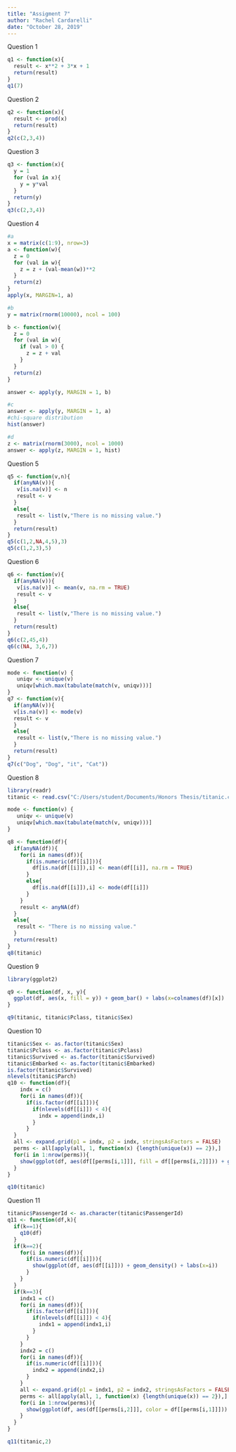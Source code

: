 ---
title: "Assigment 7"
author: "Rachel Cardarelli"
date: "October 28, 2019"
---

Question 1

```{r}
q1 <- function(x){
  result <- x**2 + 3*x + 1
  return(result)
}
q1(7)
```

Question 2

```{r}
q2 <- function(x){
  result <- prod(x)
  return(result)
}
q2(c(2,3,4))
```

Question 3

```{r}
q3 <- function(x){
  y = 1
  for (val in x){
    y = y*val
  }
  return(y) 
}
q3(c(2,3,4))
```

Question 4

```{r}
#a
x = matrix(c(1:9), nrow=3)
a <- function(w){
  z = 0
  for (val in w){
    z = z + (val-mean(w))**2
  }
  return(z)
}
apply(x, MARGIN=1, a)

#b
y = matrix(rnorm(10000), ncol = 100)

b <- function(w){
  z = 0
  for (val in w){
    if (val > 0) {
      z = z + val
    }
  }
  return(z)
}

answer <- apply(y, MARGIN = 1, b)

#c
answer <- apply(y, MARGIN = 1, a)
#chi-square distribution
hist(answer)

#d
z <- matrix(rnorm(3000), ncol = 1000)
answer <- apply(z, MARGIN = 1, hist)
```

Question 5

```{r}
q5 <- function(v,n){
  if(anyNA(v)){
   v[is.na(v)] <- n
   result <- v 
  }
  else{
   result <- list(v,"There is no missing value.")
  }
  return(result)
}
q5(c(1,2,NA,4,5),3)
q5(c(1,2,3),5)
```

Question 6

```{r}
q6 <- function(v){
  if(anyNA(v)){
   v[is.na(v)] <- mean(v, na.rm = TRUE)
   result <- v
  }
  else{
   result <- list(v,"There is no missing value.")
  }
  return(result)
}
q6(c(2,45,4))
q6(c(NA, 3,6,7))
```

Question 7

```{r}
mode <- function(v) {
   uniqv <- unique(v)
   uniqv[which.max(tabulate(match(v, uniqv)))]
}
q7 <- function(v){
  if(anyNA(v)){
  v[is.na(v)] <- mode(v)
  result <- v
  }
  else{
   result <- list(v,"There is no missing value.")
  }
  return(result)
}
q7(c("Dog", "Dog", "it", "Cat"))
```

Question 8

```{r}
library(readr)
titanic <- read.csv("C:/Users/student/Documents/Honors Thesis/titanic.csv")

mode <- function(v) {
   uniqv <- unique(v)
   uniqv[which.max(tabulate(match(v, uniqv)))]
}

q8 <- function(df){
  if(anyNA(df)){
    for(i in names(df)){
      if(is.numeric(df[[i]])){
        df[is.na(df[[i]]),i] <- mean(df[[i]], na.rm = TRUE)
      }
      else{
        df[is.na(df[[i]]),i] <- mode(df[[i]])
      }
    }
    result <- anyNA(df)
  }
  else{
   result <- "There is no missing value."
  }
  return(result)
}
q8(titanic)
```

Question 9

```{r}
library(ggplot2)

q9 <- function(df, x, y){
  ggplot(df, aes(x, fill = y)) + geom_bar() + labs(x=colnames(df)[x])
}

q9(titanic, titanic$Pclass, titanic$Sex)
```

Question 10

```{r}
titanic$Sex <- as.factor(titanic$Sex)
titanic$Pclass <- as.factor(titanic$Pclass)
titanic$Survived <- as.factor(titanic$Survived)
titanic$Embarked <- as.factor(titanic$Embarked)
is.factor(titanic$Survived)
nlevels(titanic$Parch)
q10 <- function(df){
    indx = c()
    for(i in names(df)){
      if(is.factor(df[[i]])){
        if(nlevels(df[[i]]) < 4){
          indx = append(indx,i)
        }
      }
  }
  all <- expand.grid(p1 = indx, p2 = indx, stringsAsFactors = FALSE) 
  perms <- all[apply(all, 1, function(x) {length(unique(x)) == 2}),]
  for(i in 1:nrow(perms)){
    show(ggplot(df, aes(df[[perms[i,1]]], fill = df[[perms[i,2]]])) + geom_bar() + labs(x=perms[i,1], fill = perms[i,2]))
  }
}

q10(titanic)
```

Question 11

```{r}
titanic$PassengerId <- as.character(titanic$PassengerId)
q11 <- function(df,k){
  if(k==1){
    q10(df)
  }
  if(k==2){
    for(i in names(df)){
      if(is.numeric(df[[i]])){
        show(ggplot(df, aes(df[[i]])) + geom_density() + labs(x=i))
      }
    }
  }
  if(k==3){
    indx1 = c()
    for(i in names(df)){
      if(is.factor(df[[i]])){
        if(nlevels(df[[i]]) < 4){
          indx1 = append(indx1,i)
        }
      }
    }
    indx2 = c()
    for(i in names(df)){
      if(is.numeric(df[[i]])){
        indx2 = append(indx2,i)
      }
    }
    all <- expand.grid(p1 = indx1, p2 = indx2, stringsAsFactors = FALSE) 
    perms <- all[apply(all, 1, function(x) {length(unique(x)) == 2}),]
    for(i in 1:nrow(perms)){
      show(ggplot(df, aes(df[[perms[i,2]]], color = df[[perms[i,1]]])) + geom_density() + labs(x=perms[i,2], color = perms[i,1]))
    }
  }
}

q11(titanic,2)
```

